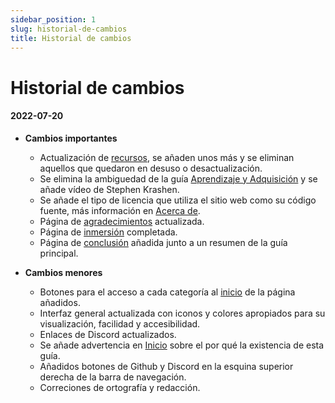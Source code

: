 ```yaml
---
sidebar_position: 1
slug: historial-de-cambios
title: Historial de cambios
---
```


# Historial de cambios

#### **2022-07-20**

- **Cambios importantes**
  - Actualización de [recursos](../utilidad/Resources.mdx), se añaden unos más y se eliminan aquellos que quedaron en desuso o desactualización.
  - Se elimina la ambiguedad de la guía [Aprendizaje y Adquisición](../guia-principal/Learning.mdx) y se añade vídeo de Stephen Krashen.
  - Se añade el tipo de licencia que utiliza el sitio web como su código fuente, más información en [Acerca de](../miscelaneo/Contact.mdx).
  - Página de [agradecimientos](../miscelaneo/Appreciations.mdx) actualizada.
  - Página de [inmersión](../guia-principal/Immersion.mdx) completada.
  - Página de [conclusión](../guia-principal/Summary.mdx) añadida junto a un resumen de la guía principal.

- **Cambios menores**
  - Botones para el acceso a cada categoría al [inicio](../intro.mdx) de la página añadidos.
  - Interfaz general actualizada con iconos y colores apropiados para su visualización, facilidad y accesibilidad.
  - Enlaces de Discord actualizados.
  - Se añade advertencia en [Inicio](../intro.mdx) sobre el por qué la existencia de esta guía.
  - Añadidos botones de Github y Discord en la esquina superior derecha de la barra de navegación.
  - Correciones de ortografía y redacción.
